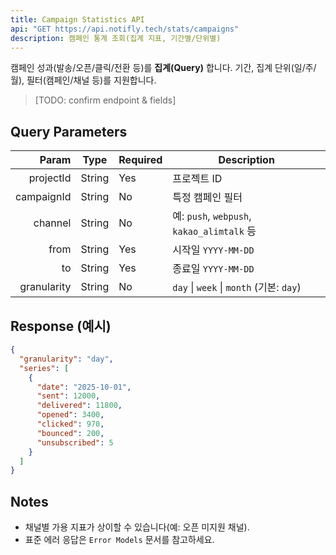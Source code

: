 ```yaml
---
title: Campaign Statistics API
api: "GET https://api.notifly.tech/stats/campaigns"
description: 캠페인 통계 조회(집계 지표, 기간별/단위별)
---
```


캠페인 성과(발송/오픈/클릭/전환 등)를 **집계(Query)** 합니다. 기간, 집계 단위(일/주/월), 필터(캠페인/채널 등)를 지원합니다.

> [TODO: confirm endpoint & fields]

## Query Parameters

| Param      | Type   | Required | Description                                   |
|-----------:|--------|----------|-----------------------------------------------|
| projectId  | String | Yes      | 프로젝트 ID                                   |
| campaignId | String | No       | 특정 캠페인 필터                               |
| channel    | String | No       | 예: `push`, `webpush`, `kakao_alimtalk` 등     |
| from       | String | Yes      | 시작일 `YYYY-MM-DD`                            |
| to         | String | Yes      | 종료일 `YYYY-MM-DD`                            |
| granularity| String | No       | `day` \| `week` \| `month` (기본: `day`)       |

## Response (예시)

```json
{
  "granularity": "day",
  "series": [
    {
      "date": "2025-10-01",
      "sent": 12000,
      "delivered": 11800,
      "opened": 3400,
      "clicked": 970,
      "bounced": 200,
      "unsubscribed": 5
    }
  ]
}
```

## Notes

- 채널별 가용 지표가 상이할 수 있습니다(예: 오픈 미지원 채널).  
- 표준 에러 응답은 `Error Models` 문서를 참고하세요.
